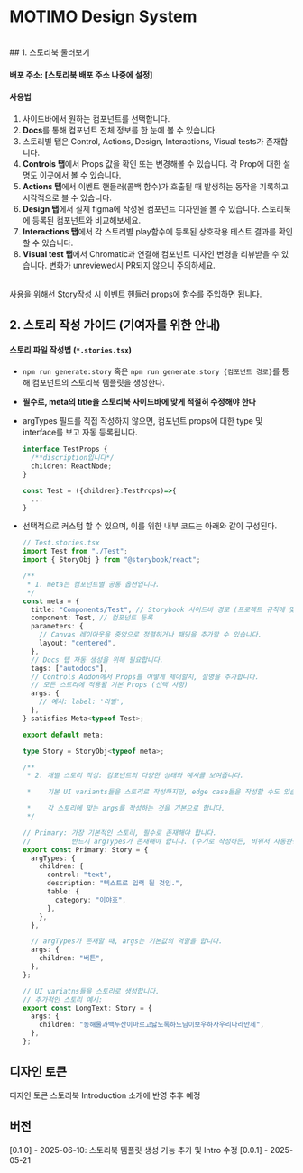 
<Meta title="Introduction" />

# **MOTIMO Design System**

<br />
## 1. 스토리북 둘러보기

#### 배포 주소: [스토리북 배포 주소 나중에 설정]

#### 사용법

1.  사이드바에서 원하는 컴포넌트를 선택합니다.
2.  **Docs**를 통해 컴포넌트 전체 정보를 한 눈에 볼 수 있습니다.
3.  스토리별 탭은 Control, Actions, Design, Interactions, Visual tests가 존재합니다.
4.  **Controls 탭**에서 Props 값을 확인 또는 변경해볼 수 있습니다. 각 Prop에 대한 설명도 이곳에서 볼 수 있습니다.
5.  **Actions 탭**에서 이벤트 핸들러(콜백 함수)가 호출될 때 발생하는 동작을 기록하고 시각적으로 볼 수 있습니다.
6.  **Design 탭**에서 실제 figma에 작성된 컴포넌트 디자인을 볼 수 있습니다. 스토리북에 등록된 컴포넌트와 비교해보세요.
7.  **Interactions 탭**에서 각 스토리별 play함수에 등록된 상호작용 테스트 결과를 확인할 수 있습니다.
8.  **Visual test 탭**에서 Chromatic과 연결해 컴포넌트 디자인 변경을 리뷰받을 수 있습니다. 변화가 unreviewed시 PR되지 않으니 주의하세요.

<br />
사용을 위해선 Story작성 시 이벤트 핸들러 props에 함수를 주입하면 됩니다.
<br />

## 2. 스토리 작성 가이드 (기여자를 위한 안내)

#### 스토리 파일 작성법 (`*.stories.tsx`)

- `npm run generate:story` 혹은 `npm run generate:story {컴포넌트 경로}`를 통해 컴포넌트의 스토리북 템플릿을 생성한다.

- **필수로, meta의 title을 스토리북 사이드바에 맞게 적절히 수정해야 한다**

- argTypes 필드를 직접 작성하지 않으면, 컴포넌트 props에 대한 type 및 interface를 보고 자동 등록됩니다.

  ```typescript
  interface TestProps {
    /**discription입니다*/
    children: ReactNode;
  }

  const Test = ({children}:TestProps)=>{
    ...
  }
  ```

- 선택적으로 커스텀 할 수 있으며, 이를 위한 내부 코드는 아래와 같이 구성된다.

  ```typescript
  // Test.stories.tsx
  import Test from "./Test";
  import { StoryObj } from "@storybook/react";

  /**
   * 1. meta는 컴포넌트별 공통 옵션입니다.
   */
  const meta = {
    title: "Components/Test", // Storybook 사이드바 경로 (프로젝트 규칙에 맞게 수정)
    component: Test, // 컴포넌트 등록
    parameters: {
      // Canvas 레이아웃을 중앙으로 정렬하거나 패딩을 추가할 수 있습니다.
      layout: "centered",
    },
    // Docs 탭 자동 생성을 위해 필요합니다.
    tags: ["autodocs"],
    // Controls Addon에서 Props를 어떻게 제어할지, 설명을 추가합니다.
    // 모든 스토리에 적용될 기본 Props (선택 사항)
    args: {
      // 예시: label: '라벨',
    },
  } satisfies Meta<typeof Test>;

  export default meta;

  type Story = StoryObj<typeof meta>;

  /**
   * 2. 개별 스토리 작성: 컴포넌트의 다양한 상태와 예시를 보여줍니다.
  
   *    기본 UI variants들을 스토리로 작성하지만, edge case들을 작성할 수도 있습니다.
  
   *    각 스토리에 맞는 args를 작성하는 것을 기본으로 합니다.
   */

  // Primary: 가장 기본적인 스토리, 필수로 존재해야 합니다.
  //          반드시 argTypes가 존재해야 합니다. (수기로 작성하든, 비워서 자동완성 시키든)
  export const Primary: Story = {
    argTypes: {
      children: {
        control: "text",
        description: "텍스트로 입력 될 것임.",
        table: {
          category: "이야호",
        },
      },
    },

    // argTypes가 존재할 때, args는 기본값의 역할을 합니다.
    args: {
      children: "버튼",
    },
  };

  // UI variatns들을 스토리로 생성합니다.
  // 추가적인 스토리 예시:
  export const LongText: Story = {
    args: {
      children: "동해물과백두산이마르고닳도록하느님이보우하사우리나라만세",
    },
  };
  ```

## 디자인 토큰

디자인 토큰 스토리북 Introduction 소개에 반영 추후 예정

## 버전

[0.1.0] - 2025-06-10: 스토리북 템플릿 생성 기능 추가 및 Intro 수정
[0.0.1] - 2025-05-21

```

```
